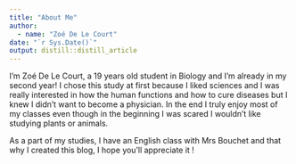 ```yaml
---
title: "About Me"
author: 
  - name: "Zoé De Le Court" 
date: "`r Sys.Date()`"
output: distill::distill_article
---
```

I'm Zoé De Le Court, a 19 years old student in Biology and I'm already in my second year! I chose this study at first because I liked sciences and I was really interested in how the human functions and how to cure diseases but I knew I didn't want to become a physician. In the end I truly enjoy most of my classes even though in the beginning I was scared I wouldn't like studying plants or animals. 

As a part of my studies, I have an English class with Mrs Bouchet and that why I created this blog, I hope you'll appreciate it ! 

